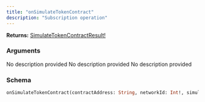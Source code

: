 ```yaml
---
title: "onSimulateTokenContract"
description: "Subscription operation"
---
```


**Returns:** [SimulateTokenContractResult!](/api-reference/types#simulatetokencontractresult)

### Arguments

<ResponseField name="contractAddress" type="String">
  No description provided
</ResponseField>

<ResponseField name="networkId" type="Int!" required>
  No description provided
</ResponseField>

<ResponseField name="simulationId" type="String">
  No description provided
</ResponseField>

### Schema


```graphql 
onSimulateTokenContract(contractAddress: String, networkId: Int!, simulationId: String): SimulateTokenContractResult!
```
